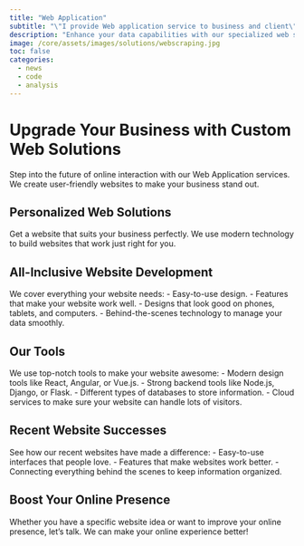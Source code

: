 ```yaml
---
title: "Web Application"
subtitle: "\"I provide Web application service to business and client\" "
description: "Enhance your data capabilities with our specialized web scraping services, tailored for efficient data extraction, smooth automation, and real-time content discovery to elevate your decision-making processes."
image: /core/assets/images/solutions/webscraping.jpg
toc: false
categories:
  - news
  - code
  - analysis
---
```


# Upgrade Your Business with Custom Web Solutions

Step into the future of online interaction with our Web Application services. We create user-friendly websites to make your business stand out.

## Personalized Web Solutions
Get a website that suits your business perfectly. We use modern technology to build websites that work just right for you.

## All-Inclusive Website Development
We cover everything your website needs:
- Easy-to-use design.
- Features that make your website work well.
- Designs that look good on phones, tablets, and computers.
- Behind-the-scenes technology to manage your data smoothly.

## Our Tools
We use top-notch tools to make your website awesome:
- Modern design tools like React, Angular, or Vue.js.
- Strong backend tools like Node.js, Django, or Flask.
- Different types of databases to store information.
- Cloud services to make sure your website can handle lots of visitors.

## Recent Website Successes
See how our recent websites have made a difference:
- Easy-to-use interfaces that people love.
- Features that make websites work better.
- Connecting everything behind the scenes to keep information organized.

## Boost Your Online Presence
Whether you have a specific website idea or want to improve your online presence, let's talk. We can make your online experience better!
